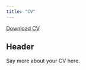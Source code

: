 ```yaml
---
title: "CV"
---
```


<a href="CV.pdf#" class="download" title="Download CV as PDF">Download CV</a>			

## Header

Say more about your CV here.

```r
```